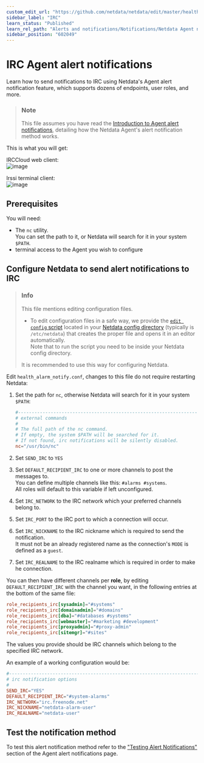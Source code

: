 ```yaml
---
custom_edit_url: "https://github.com/netdata/netdata/edit/master/health/notifications/irc/README.md"
sidebar_label: "IRC"
learn_status: "Published"
learn_rel_path: "Alerts and notifications/Notifications/Netdata Agent notifications"
sidebar_position: "602049"
---
```

# IRC Agent alert notifications

Learn how to send notifications to IRC using Netdata's Agent alert notification feature, which supports dozens of endpoints, user roles, and more.

> ### Note
>
> This file assumes you have read the [Introduction to Agent alert notifications](/docs/alerts-and-notifications/notifications/netdata-agent-notifications), detailing how the Netdata Agent's alert notification method works.

This is what you will get:

IRCCloud web client:  
![image](https://user-images.githubusercontent.com/31221999/36793487-3735673e-1ca6-11e8-8880-d1d8b6cd3bc0.png)

Irssi terminal client:  
![image](https://user-images.githubusercontent.com/31221999/36793486-3713ada6-1ca6-11e8-8c12-70d956ad801e.png)

## Prerequisites

You will need:

- The `nc` utility.  
   You can set the path to it, or Netdata will search for it in your system `$PATH`.
- terminal access to the Agent you wish to configure

## Configure Netdata to send alert notifications to IRC

> ### Info
>
> This file mentions editing configuration files.  
>
> - To edit configuration files in a safe way, we provide the [`edit config` script](/docs/typical-netdata-agent-configurations/configuration#use-edit-config-to-edit-configuration-files) located in your [Netdata config directory](/docs/typical-netdata-agent-configurations/configuration#the-netdata-config-directory) (typically is `/etc/netdata`) that creates the proper file and opens it in an editor automatically.  
> Note that to run the script you need to be inside your Netdata config directory.
>
> It is recommended to use this way for configuring Netdata.

Edit `health_alarm_notify.conf`, changes to this file do not require restarting Netdata:

1. Set the path for `nc`, otherwise Netdata will search for it in your system `$PATH`:

    ```conf
    #------------------------------------------------------------------------------
    # external commands
    #
    # The full path of the nc command.
    # If empty, the system $PATH will be searched for it.
    # If not found, irc notifications will be silently disabled.
    nc="/usr/bin/nc"
    ```

2. Set `SEND_IRC` to `YES`
3. Set `DEFAULT_RECIPIENT_IRC` to one or more channels to post the messages to.  
   You can define multiple channels like this: `#alarms #systems`.  
   All roles will default to this variable if left unconfigured.
4. Set `IRC_NETWORK` to the IRC network which your preferred channels belong to.
5. Set `IRC_PORT` to the IRC port to which a connection will occur.
6. Set `IRC_NICKNAME` to the IRC nickname which is required to send the notification.  
   It must not be an already registered name as the connection's `MODE` is defined as a `guest`.
7. Set `IRC_REALNAME` to the IRC realname which is required in order to make he connection.

You can then have different channels per **role**, by editing `DEFAULT_RECIPIENT_IRC` with the channel you want, in the following entries at the bottom of the same file:

```conf
role_recipients_irc[sysadmin]="#systems"
role_recipients_irc[domainadmin]="#domains"
role_recipients_irc[dba]="#databases #systems"
role_recipients_irc[webmaster]="#marketing #development"
role_recipients_irc[proxyadmin]="#proxy-admin"
role_recipients_irc[sitemgr]="#sites"
```

The values you provide should be IRC channels which belong to the specified IRC network.

An example of a working configuration would be:

```conf
#------------------------------------------------------------------------------
# irc notification options
#
SEND_IRC="YES"
DEFAULT_RECIPIENT_IRC="#system-alarms"
IRC_NETWORK="irc.freenode.net"
IRC_NICKNAME="netdata-alarm-user"
IRC_REALNAME="netdata-user"
```

## Test the notification method

To test this alert notification method refer to the ["Testing Alert Notifications"](/docs/alerts-and-notifications/notifications/netdata-agent-notifications#testing-alert-notifications) section of the Agent alert notifications page.
